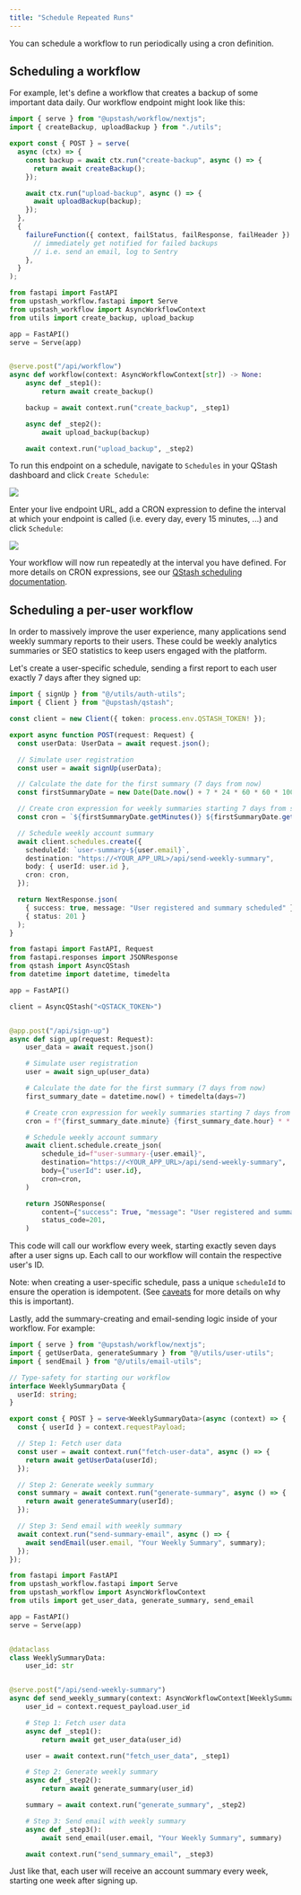```yaml
---
title: "Schedule Repeated Runs"
---
```


You can schedule a workflow to run periodically using a cron definition.

## Scheduling a workflow

For example, let's define a workflow that creates a backup of some important data daily. Our workflow endpoint might look like this:

<CodeGroup>

```typescript api/workflow/route.ts
import { serve } from "@upstash/workflow/nextjs";
import { createBackup, uploadBackup } from "./utils";

export const { POST } = serve(
  async (ctx) => {
    const backup = await ctx.run("create-backup", async () => {
      return await createBackup();
    });

    await ctx.run("upload-backup", async () => {
      await uploadBackup(backup);
    });
  },
  {
    failureFunction({ context, failStatus, failResponse, failHeader }) {
      // immediately get notified for failed backups
      // i.e. send an email, log to Sentry
    },
  }
);
```

```python main.py
from fastapi import FastAPI
from upstash_workflow.fastapi import Serve
from upstash_workflow import AsyncWorkflowContext
from utils import create_backup, upload_backup

app = FastAPI()
serve = Serve(app)


@serve.post("/api/workflow")
async def workflow(context: AsyncWorkflowContext[str]) -> None:
    async def _step1():
        return await create_backup()

    backup = await context.run("create_backup", _step1)

    async def _step2():
        await upload_backup(backup)

    await context.run("upload_backup", _step2)

```

</CodeGroup>

To run this endpoint on a schedule, navigate to `Schedules` in your QStash dashboard and click `Create Schedule`:

<Frame>
  <img src="/img/qstash-workflow/create_schedule.png" />
</Frame>

Enter your live endpoint URL, add a CRON expression to define the interval at which your endpoint is called (i.e. every day, every 15 minutes, ...) and click `Schedule`:

<Frame>
  <img src="/img/qstash-workflow/schedule_workflow.png" />
</Frame>

Your workflow will now run repeatedly at the interval you have defined. For more details on CRON expressions, see our [QStash scheduling documentation](/qstash/features/schedules).

## Scheduling a per-user workflow

In order to massively improve the user experience, many applications send weekly summary reports to their users. These could be weekly analytics summaries or SEO statistics to keep users engaged with the platform.

Let's create a user-specific schedule, sending a first report to each user exactly 7 days after they signed up:

<CodeGroup>

```typescript api/sign-up/route.ts
import { signUp } from "@/utils/auth-utils";
import { Client } from "@upstash/qstash";

const client = new Client({ token: process.env.QSTASH_TOKEN! });

export async function POST(request: Request) {
  const userData: UserData = await request.json();

  // Simulate user registration
  const user = await signUp(userData);

  // Calculate the date for the first summary (7 days from now)
  const firstSummaryDate = new Date(Date.now() + 7 * 24 * 60 * 60 * 1000);

  // Create cron expression for weekly summaries starting 7 days from signup
  const cron = `${firstSummaryDate.getMinutes()} ${firstSummaryDate.getHours()} * * ${firstSummaryDate.getDay()}`;

  // Schedule weekly account summary
  await client.schedules.create({
    scheduleId: `user-summary-${user.email}`,
    destination: "https://<YOUR_APP_URL>/api/send-weekly-summary",
    body: { userId: user.id },
    cron: cron,
  });

  return NextResponse.json(
    { success: true, message: "User registered and summary scheduled" },
    { status: 201 }
  );
}
```

```python main.py
from fastapi import FastAPI, Request
from fastapi.responses import JSONResponse
from qstash import AsyncQStash
from datetime import datetime, timedelta

app = FastAPI()

client = AsyncQStash("<QSTACK_TOKEN>")


@app.post("/api/sign-up")
async def sign_up(request: Request):
    user_data = await request.json()

    # Simulate user registration
    user = await sign_up(user_data)

    # Calculate the date for the first summary (7 days from now)
    first_summary_date = datetime.now() + timedelta(days=7)

    # Create cron expression for weekly summaries starting 7 days from signup
    cron = f"{first_summary_date.minute} {first_summary_date.hour} * * {first_summary_date.day}"

    # Schedule weekly account summary
    await client.schedule.create_json(
        schedule_id=f"user-summary-{user.email}",
        destination="https://<YOUR_APP_URL>/api/send-weekly-summary",
        body={"userId": user.id},
        cron=cron,
    )

    return JSONResponse(
        content={"success": True, "message": "User registered and summary scheduled"},
        status_code=201,
    )

```

</CodeGroup>

This code will call our workflow every week, starting exactly seven days after a user signs up. Each call to our workflow will contain the respective user's ID.

Note: when creating a user-specific schedule, pass a unique `scheduleId` to ensure the operation is idempotent. (See [caveats](/workflow/basics/caveats) for more details on why this is important).

Lastly, add the summary-creating and email-sending logic inside of your workflow. For example:

<CodeGroup>

```typescript api/send-weekly-summary/route.ts
import { serve } from "@upstash/workflow/nextjs";
import { getUserData, generateSummary } from "@/utils/user-utils";
import { sendEmail } from "@/utils/email-utils";

// Type-safety for starting our workflow
interface WeeklySummaryData {
  userId: string;
}

export const { POST } = serve<WeeklySummaryData>(async (context) => {
  const { userId } = context.requestPayload;

  // Step 1: Fetch user data
  const user = await context.run("fetch-user-data", async () => {
    return await getUserData(userId);
  });

  // Step 2: Generate weekly summary
  const summary = await context.run("generate-summary", async () => {
    return await generateSummary(userId);
  });

  // Step 3: Send email with weekly summary
  await context.run("send-summary-email", async () => {
    await sendEmail(user.email, "Your Weekly Summary", summary);
  });
});
```

```python main.py
from fastapi import FastAPI
from upstash_workflow.fastapi import Serve
from upstash_workflow import AsyncWorkflowContext
from utils import get_user_data, generate_summary, send_email

app = FastAPI()
serve = Serve(app)


@dataclass
class WeeklySummaryData:
    user_id: str


@serve.post("/api/send-weekly-summary")
async def send_weekly_summary(context: AsyncWorkflowContext[WeeklySummaryData]) -> None:
    user_id = context.request_payload.user_id

    # Step 1: Fetch user data
    async def _step1():
        return await get_user_data(user_id)

    user = await context.run("fetch_user_data", _step1)

    # Step 2: Generate weekly summary
    async def _step2():
        return await generate_summary(user_id)

    summary = await context.run("generate_summary", _step2)

    # Step 3: Send email with weekly summary
    async def _step3():
        await send_email(user.email, "Your Weekly Summary", summary)

    await context.run("send_summary_email", _step3)

```

</CodeGroup>

Just like that, each user will receive an account summary every week, starting one week after signing up.
